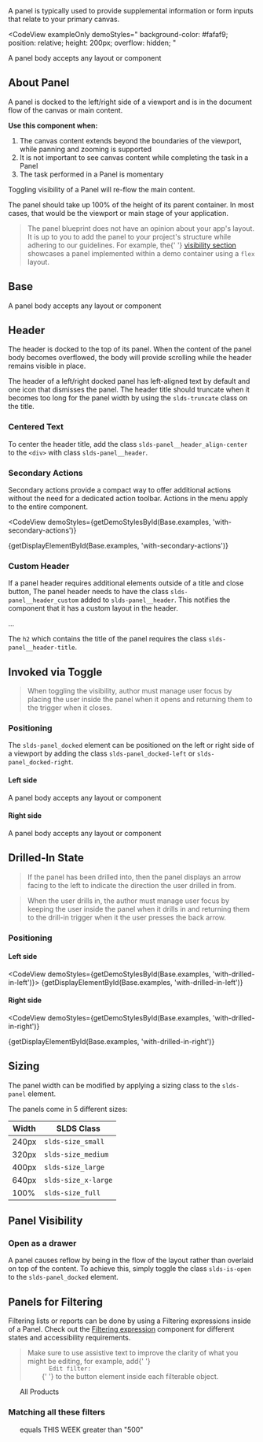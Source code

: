 
<div className="doc lead">
  A panel is typically used to provide supplemental information or form inputs
  that relate to your primary canvas.
</div>

<CodeView
  exampleOnly
  demoStyles="
    background-color: #fafaf9;
    position: relative;
    height: 200px;
    overflow: hidden;
  "
>
  <Panel size="medium" title="Panel Header" docked="left" invoke="toggle">
    A panel body accepts any layout or component
  </Panel>
</CodeView>

## About Panel

A panel is docked to the left/right side of a viewport and is in the document flow of the canvas or main content.

**Use this component when:**

1.  The canvas content extends beyond the boundaries of the viewport, while panning and zooming is supported
2.  It is not important to see canvas content while completing the task in a Panel
3.  The task performed in a Panel is momentary

Toggling visibility of a Panel will re-flow the main content.

The panel should take up 100% of the height of its parent container. In most cases, that would be the viewport or main stage of your application.

<Blockquote type="note" header="Implementation Note">
  <p>
    The panel blueprint does not have an opinion about your app's layout. It is
    up to you to add the panel to your project's structure while adhering to our
    guidelines. For example, the{' '}
    <a href="#Panel-Visibility">visibility section</a> showcases a panel
    implemented within a demo container using a <code>flex</code> layout.
  </p>
</Blockquote>

## Base

<Example title="Panel base">
  <CodeView
    demoStyles="
      background-color: #fafaf9;
      position: relative;
      height: 600px;
      overflow: hidden;
  "
  >
    <Panel size="medium" title="Panel Header" docked="left" invoke="toggle">
      A panel body accepts any layout or component
    </Panel>
  </CodeView>
</Example>

## Header

The header is docked to the top of its panel. When the content of the panel body becomes overflowed, the body will provide scrolling while the header remains visible in place.

The header of a left/right docked panel has left-aligned text by default and one icon that dismisses the panel. The header title should truncate when it becomes too long for the panel width by using the `slds-truncate` class on the title.

<Example title="Panel base - header">
  <CodeView
    demoStyles="
      background-color: #fafaf9;
      position: relative;
      height: 50px;
      overflow: hidden;
  "
  >
    <Panel size="medium" title="Panel Header" docked="left" invoke="toggle" />
  </CodeView>
</Example>

### Centered Text

To center the header title, add the class `slds-panel__header_align-center` to the `<div>` with class `slds-panel__header`.

<Example title="Panel base - header">
  <CodeView
    demoStyles="
      background-color: #fafaf9;
      position: relative;
      height: 50px;
      overflow: hidden;
  "
  >
    <Panel
      size="medium"
      title="Panel Header"
      docked="left"
      invoke="toggle"
      hasCenterTitle
    />
  </CodeView>
</Example>

### Secondary Actions

Secondary actions provide a compact way to offer additional actions without the need for a dedicated action toolbar. Actions in the menu apply to the entire component.

<CodeView
  demoStyles={getDemoStylesById(Base.examples, 'with-secondary-actions')}
>
  {getDisplayElementById(Base.examples, 'with-secondary-actions')}
</CodeView>

### Custom Header

If a panel header requires additional elements outside of a title and close button, The panel header needs to have the class `slds-panel__header_custom` added to `slds-panel__header`. This notifies the component that it has a custom layout in the header.

<CodeBlock toggleCode={false}>
  <div className="slds-panel__header slds-panel__header_custom">...</div>
</CodeBlock>

The `h2` which contains the title of the panel requires the class `slds-panel__header-title`.

## Invoked via Toggle

<Blockquote type="a11y" header="Accessibility Requirement">
  <p>
    When toggling the visibility, author must manage user focus by placing the
    user inside the panel when it opens and returning them to the trigger when
    it closes.
  </p>
</Blockquote>

### Positioning

The `slds-panel_docked` element can be positioned on the left or right side of a viewport by adding the class `slds-panel_docked-left` or `slds-panel_docked-right`.

#### Left side

<Example title="Panel base - left dock toggle">
  <CodeView
    demoStyles="
      background-color: #fafaf9;
      position: relative;
      height: 200px;
      overflow: hidden;
  "
  >
    <Panel size="medium" title="Panel Header" docked="left" invoke="toggle">
      A panel body accepts any layout or component
    </Panel>
  </CodeView>
</Example>

#### Right side

<Example title="Panel base - right dock toggle">
  <CodeView
    demoStyles="
      background-color: #fafaf9;
      position: relative;
      height: 200px;
      overflow: hidden;
  "
  >
    <Panel size="medium" title="Panel Header" docked="right" invoke="toggle">
      A panel body accepts any layout or component
    </Panel>
  </CodeView>
</Example>

## Drilled-In State

<Blockquote type="note" header="Design Note">
  <p>
    If the panel has been drilled into, then the panel displays an arrow facing
    to the left to indicate the direction the user drilled in from.
  </p>
</Blockquote>

<Blockquote type="a11y" header="Accessibility Requirement">
  <p>
    When the user drills in, the author must manage user focus by keeping the
    user inside the panel when it drills in and returning them to the drill-in
    trigger when it the user presses the back arrow.
  </p>
</Blockquote>

### Positioning

#### Left side

<CodeView demoStyles={getDemoStylesById(Base.examples, 'with-drilled-in-left')}>
  {getDisplayElementById(Base.examples, 'with-drilled-in-left')}
</CodeView>

#### Right side

<CodeView
  demoStyles={getDemoStylesById(Base.examples, 'with-drilled-in-right')}
>
  {getDisplayElementById(Base.examples, 'with-drilled-in-right')}
</CodeView>

## Sizing

The panel width can be modified by applying a sizing class to the `slds-panel` element.

The panels come in 5 different sizes:

| Width | SLDS Class          |
| ----- | ------------------- |
| 240px | `slds-size_small`   |
| 320px | `slds-size_medium`  |
| 400px | `slds-size_large`   |
| 640px | `slds-size_x-large` |
| 100%  | `slds-size_full`    |

## Panel Visibility

### Open as a drawer

A panel causes reflow by being in the flow of the layout rather than overlaid on top of the content. To achieve this, simply toggle the class `slds-is-open` to the `slds-panel_docked` element.

<CodeView>
  <PanelPlayground drawer />
</CodeView>

## Panels for Filtering

Filtering lists or reports can be done by using a Filtering expressions inside of a Panel. Check out the [Filtering expression](/components/expression/#filtering) component for different states and accessibility requirements.

<Blockquote type="a11y" header="Accessibility Requirement">
  <p>
    Make sure to use assistive text to improve the clarity of what you might be
    editing, for example, add{' '}
    <code>
      <span className="slds-assistive-text">Edit filter:</span>
    </code>{' '}
    to the button element inside each filterable object.
  </p>
</Blockquote>

<CodeView>
  <PanelPlayground
    size="medium"
    title="Filter"
    docked="right"
    invoke="toggle"
    icon="filterList"
    iconTitle="Toggle filter panel"
    drawer
  >
    <Filters>
      <ol className="slds-list_vertical slds-list_vertical-space">
        <FilterObject type="Show Me">All Products</FilterObject>
      </ol>
      <h3 className="slds-text-body_small slds-m-vertical_x-small">
        Matching all these filters
      </h3>
      <ol className="slds-list_vertical slds-list_vertical-space">
        <FilterObject type="Created Date" removable>
          equals THIS WEEK
        </FilterObject>
        <FilterObject type="List Price" removable>
          greater than "500"
        </FilterObject>
      </ol>
      <FiltersFooter />
    </Filters>
  </PanelPlayground>
</CodeView>
